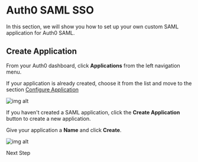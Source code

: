 # Auth0 SAML SSO

In this section, we will show you how to set up your own custom SAML application for Auth0 SAML.

## Create Application

From your Auth0 dashboard, click **Applications** from the left navigation menu.

If your application is already created, choose it from the list and move to the section [Configure Application](#configure-application)

![img alt](https://boxyhq.com/assets/images/1-27de02fff45189ec883fd772fb46fbbf.png)

If you haven't created a SAML application, click the **Create Application** button to create a new application.

Give your application a **Name** and click **Create**.

![img alt](https://boxyhq.com/assets/images/5-c375668c61da24fcef08bf8dab045d1f.png)

<NextButton>Next Step</NextButton>
